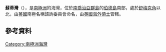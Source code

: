 {{coord|54|1|S|38|2|W|display=title}}

'''蘇蒂灣'''（{{lang-en|Sooty Cove}}），是[[南極洲|南極洲]]的海灣，位於[[南喬治亞群島|南喬治亞群島]]的[[伯德島_(南喬治亞群島)|伯德島]]南部，處於[[舒梅克角|舒梅克角]]以北，由[[英國|英國]]南極名稱諮詢委員會命名，由[[英國海外領土|英國海外領土]]管轄。

==參考資料==
{{usgs-gazetteer}}

{{Antarctica-geo-stub}}
[[Category:南極洲海灣|Category:南極洲海灣]]